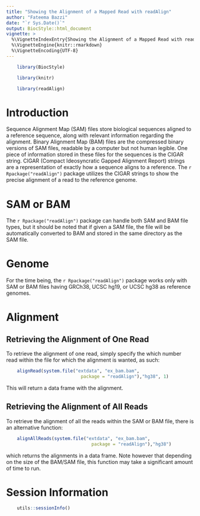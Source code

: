 ---
title: "Showing the Alignment of a Mapped Read with readAlign"
author: "Fateema Bazzi"
date: "`r Sys.Date()`"
output: BiocStyle::html_document
vignette: >
  %\VignetteIndexEntry{Showing the Alignment of a Mapped Read with readAlign}
  %\VignetteEngine{knitr::rmarkdown}
  %\VignetteEncoding{UTF-8}
---

```{r style, echo = FALSE, results = 'asis'}
    library(BiocStyle)
```

```{r, echo = FALSE}
    library(knitr)
```

```{r, echo=FALSE}
    library(readAlign)
```

# Introduction

Sequence Alignment Map (SAM) files store biological sequences aligned 
to a reference sequence, along with relevant information regarding the
alignment. Binary Alignment Map (BAM) files are the compressed binary
versions of SAM files, readable by a computer but not human legible.
One piece of information stored in these files for the sequences is
the CIGAR string. CIGAR (Compact Ideosyncratic Gapped Alignment
Report) strings are a representation of exactly how a sequence aligns
to a reference. The `r Rpackage("readAlign")` package utilizes the
CIGAR strings to show the precise alignment of a read to the reference
genome.

# SAM or BAM
The `r Rpackage("readAlign")` package can handle both SAM and BAM file
types, but it should be noted that if given a SAM file, the file will
be automatically converted to BAM and stored in the same directory as
the SAM file.

# Genome
For the time being, the `r Rpackage("readAlign")` package works only
with SAM or BAM files having GRCh38, UCSC hg19, or UCSC hg38 as
reference genomes.

# Alignment

## Retrieving the Alignment of One Read
To retrieve the alignment of one read, simply specify the which number
read within the file for which the alignment is wanted, as such:

```{r}
    alignRead(system.file("extdata", "ex_bam.bam", 
                            package = "readAlign"),"hg38", 1)
```

This will return a data frame with the alignment. 

## Retrieving the Alignment of All Reads
To retrieve the alignment of all the reads within the SAM or BAM file,
there is an alternative function:

```{r eval=FALSE}
    alignAllReads(system.file("extdata", "ex_bam.bam", 
                                package = "readAlign"),"hg38")
```
which returns the alignments in a data frame. Note however that
depending on the size of the BAM/SAM file, this function may take a
significant amount of time to run.

# Session Information
```{r}
    utils::sessionInfo()
```
